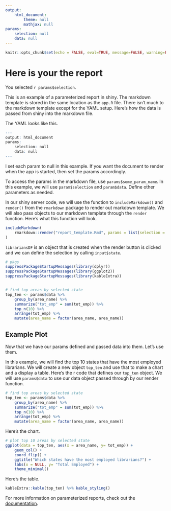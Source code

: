 ```yaml
---
output:
    html_document:
        theme: null
        mathjax: null
params: 
    selection: null
    data: null
---
```


```r
knitr::opts_chunk$set(echo = FALSE, eval=TRUE, message=FALSE, warning=FALSE)
```

# Here is your the report

You selected `r params$selection`.

This is an example of a parameterized report in shiny. The markdown template is stored in the same location as the `app.R` file. There isn't much to the markdown template except for the YAML setup. Here's how the data is passed from shiny into the markdown file.

The YAML looks like this.

```r
---
output: html_document
params:
    selection: null
    data: null
---
```

I set each param to null in this example. If you want the document to render when the app is started, then set the params accordingly.

To access the params in the markdown file, use `params$some_param_name`. In this example, we will use `param$selection` and `param$data`. Define other parameters as needed.

In our shiny server code, we will use the function to `includeMarkdown()` and `render()` from the `rmarkdown` package to render out markdown template. We will also pass objects to our markdown template through the `render` function. Here's what this function will look.

```r
includeMarkdown(
    rmarkdown::render("report_template.Rmd", params = list(selection = input$state, data = librariansDF()))
)
```

`librariansDF` is an object that is created when the render button is clicked and we can define the selection by calling `input$state`.

```r
# pkgs
suppressPackageStartupMessages(library(dplyr))
suppressPackageStartupMessages(library(ggplot2))
suppressPackageStartupMessages(library(kableExtra))


# find top areas by selected state
top_ten <- params$data %>% 
    group_by(area_name) %>%
    summarize("tot_emp" = sum(tot_emp)) %>%
    top_n(10) %>%
    arrange(tot_emp) %>%
    mutate(area_name = factor(area_name, area_name))

```

## Example Plot

Now that we have our params defined and passed data into them. Let's use them.

In this example, we will find the top 10 states that have the most employed librarians. We will create a new object `top_ten` and use that to make a chart and a display a table. Here's the r code that defines our `top_ten` object. We will use `params$data` to use our data object passed through by our render function.

```r
# find top areas by selected state
top_ten <- params$data %>% 
    group_by(area_name) %>%
    summarize("tot_emp" = sum(tot_emp)) %>%
    top_n(10) %>%
    arrange(tot_emp) %>%
    mutate(area_name = factor(area_name, area_name))
```

Here's the chart.

```r
# plot top 10 areas by selected state
ggplot(data = top_ten, aes(x = area_name, y= tot_emp)) + 
    geom_col() +
    coord_flip() + 
    ggtitle("Which states have the most employed librarians?") + 
    labs(x = NULL, y= "Total Employed") + 
    theme_minimal()

```

Here's the table.

```r
kableExtra::kable(top_ten) %>% kable_styling()
```

For more information on parameterized reports, check out the [documentation](https://rmarkdown.rstudio.com/developer_parameterized_reports.html%23parameter_types%2F).
